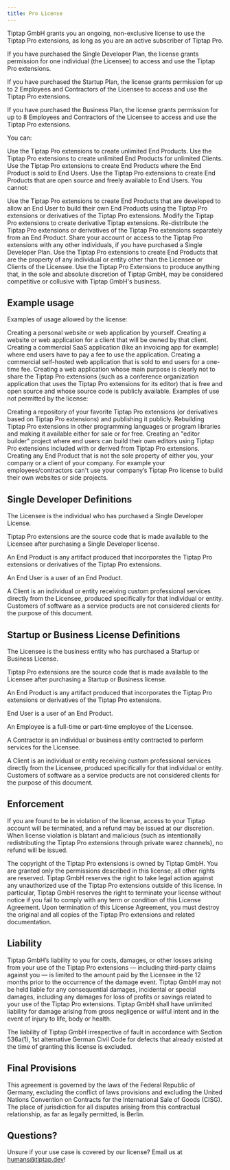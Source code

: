 ```yaml
---
title: Pro License
---
```


Tiptap GmbH grants you an ongoing, non-exclusive license to use the Tiptap Pro extensions, as long as you are an active subscriber of Tiptap Pro.

If you have purchased the Single Developer Plan, the license grants permission for one individual (the Licensee) to access and use the Tiptap Pro extensions.

If you have purchased the Startup Plan, the license grants permission for up to 2 Employees and Contractors of the Licensee to access and use the Tiptap Pro extensions.

If you have purchased the Business Plan, the license grants permission for up to 8 Employees and Contractors of the Licensee to access and use the Tiptap Pro extensions.

You can:

Use the Tiptap Pro extensions to create unlimited End Products.
Use the Tiptap Pro extensions to create unlimited End Products for unlimited Clients.
Use the Tiptap Pro extensions to create End Products where the End Product is sold to End Users.
Use the Tiptap Pro extensions to create End Products that are open source and freely available to End Users.
You cannot:

Use the Tiptap Pro extensions to create End Products that are developed to allow an End User to build their own End Products using the Tiptap Pro extensions or derivatives of the Tiptap Pro extensions.
Modify the Tiptap Pro extensions to create derivative Tiptap extensions.
Re-distribute the Tiptap Pro extensions or derivatives of the Tiptap Pro extensions separately from an End Product.
Share your account or access to the Tiptap Pro extensions with any other individuals, if you have purchased a Single Developer Plan.
Use the Tiptap Pro extensions to create End Products that are the property of any individual or entity other than the Licensee or Clients of the Licensee.
Use the Tiptap Pro Extensions to produce anything that, in the sole and absolute discretion of Tiptap GmbH, may be considered competitive or collusive with Tiptap GmbH's business.

## Example usage
Examples of usage allowed by the license:

Creating a personal website or web application by yourself.
Creating a website or web application for a client that will be owned by that client.
Creating a commercial SaaS application (like an invoicing app for example) where end users have to pay a fee to use the application.
Creating a commercial self-hosted web application that is sold to end users for a one-time fee.
Creating a web application whose main purpose is clearly not to share the Tiptap Pro extensions (such as a conference organization application that uses the Tiptap Pro extensions for its editor) that is free and open source and whose source code is publicly available.
Examples of use not permitted by the license:

Creating a repository of your favorite Tiptap Pro extensions (or derivatives based on Tiptap Pro extensions) and publishing it publicly.
Rebuilding Tiptap Pro extensions in other programming languages or program libraries and making it available either for sale or for free.
Creating an "editor builder" project where end users can build their own editors using Tiptap Pro extensions included with or derived from Tiptap Pro extensions.
Creating any End Product that is not the sole property of either you, your company or a client of your company. For example your employees/contractors can't use your company’s Tiptap Pro license to build their own websites or side projects.
## Single Developer Definitions
The Licensee is the individual who has purchased a Single Developer License.

Tiptap Pro extensions are the source code that is made available to the Licensee after purchasing a Single Developer license.

An End Product is any artifact produced that incorporates the Tiptap Pro extensions or derivatives of the Tiptap Pro extensions.

An End User is a user of an End Product.

A Client is an individual or entity receiving custom professional services directly from the Licensee, produced specifically for that individual or entity. Customers of software as a service products are not considered clients for the purpose of this document.

## Startup or Business License Definitions
The Licensee is the business entity who has purchased a Startup or Business License.

Tiptap Pro extensions are the source code that is made available to the Licensee after purchasing a Startup or Business license.

An End Product is any artifact produced that incorporates the Tiptap Pro extensions or derivatives of the Tiptap Pro extensions.

End User is a user of an End Product.

An Employee is a full-time or part-time employee of the Licensee.

A Contractor is an individual or business entity contracted to perform services for the Licensee.

A Client is an individual or entity receiving custom professional services directly from the Licensee, produced specifically for that individual or entity. Customers of software as a service products are not considered clients for the purpose of this document.

## Enforcement
If you are found to be in violation of the license, access to your Tiptap account will be terminated, and a refund may be issued at our discretion. When license violation is blatant and malicious (such as intentionally redistributing the Tiptap Pro extensions through private warez channels), no refund will be issued.

The copyright of the Tiptap Pro extensions is owned by Tiptap GmbH. You are granted only the permissions described in this license; all other rights are reserved. Tiptap GmbH reserves the right to take legal action against any unauthorized use of the Tiptap Pro extensions outside of this license. In particular, Tiptap GmbH reserves the right to terminate your license without notice if you fail to comply with any term or condition of this License Agreement. Upon termination of this License Agreement, you must destroy the original and all copies of the Tiptap Pro extensions and related documentation.

## Liability
Tiptap GmbH’s liability to you for costs, damages, or other losses arising from your use of the Tiptap Pro extensions — including third-party claims against you — is limited to the amount paid by the Licensee in the 12 months prior to the occurrence of the damage event. Tiptap GmbH may not be held liable for any consequential damages, incidental or special damages, including any damages for loss of profits or savings related to your use of the Tiptap Pro extensions. Tiptap GmbH shall have unlimited liability for damage arising from gross negligence or wilful intent and in the event of injury to life, body or health.

The liability of Tiptap GmbH irrespective of fault in accordance with Section 536a(1), 1st alternative German Civil Code for defects that already existed at the time of granting this license is excluded.

## Final Provisions
This agreement is governed by the laws of the Federal Republic of Germany, excluding the conflict of laws provisions and excluding the United Nations Convention on Contracts for the International Sale of Goods (CISG). The place of jurisdiction for all disputes arising from this contractual relationship, as far as legally permitted, is Berlin.

## Questions?
Unsure if your use case is covered by our license? Email us at humans@tiptap.dev!